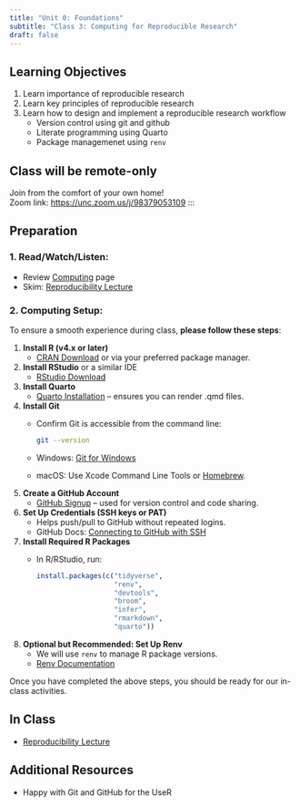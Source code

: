 ```yaml
---
title: "Unit 0: Foundations"
subtitle: "Class 3: Computing for Reproducible Research"
draft: false
---
```


## Learning Objectives

1.  Learn importance of reproducible research
2.  Learn key principles of reproducible research
3.  Learn how to design and implement a reproducible research workflow
    -   Version control using git and github
    -   Literate programming using Quarto
    -   Package managemenet using `renv`

## Class will be remote-only

Join from the comfort of your own home!\
Zoom link: <https://unc.zoom.us/j/98379053109>
:::

## Preparation

### 1. **Read/Watch/Listen**:

-   Review [Computing](computing.qmd) page
-   Skim: [Reproducibility Lecture](/unit-0/lec-0-3.qmd)

### 2. **Computing Setup**:

To ensure a smooth experience during class, **please follow these steps**:

1.  **Install R (v4.x or later)**
    -   [CRAN Download](https://cloud.r-project.org/) or via your preferred package manager.
2.  **Install RStudio** or a similar IDE
    -   [RStudio Download](https://posit.co/download/rstudio-desktop/)
3.  **Install Quarto**
    -   [Quarto Installation](https://quarto.org/docs/get-started/) – ensures you can render .qmd files.
4.  **Install Git**
    -   Confirm Git is accessible from the command line:

        ``` bash
        git --version
        ```

    -   Windows: [Git for Windows](https://git-scm.com/download/win)\

    -   macOS: Use Xcode Command Line Tools or [Homebrew](https://brew.sh/).
5.  **Create a GitHub Account**
    -   [GitHub Signup](https://github.com/) – used for version control and code sharing.
6.  **Set Up Credentials (SSH keys or PAT)**
    -   Helps push/pull to GitHub without repeated logins.\
    -   GitHub Docs: [Connecting to GitHub with SSH](https://docs.github.com/en/authentication/connecting-to-github-with-ssh)
7.  **Install Required R Packages**
    -   In R/RStudio, run:

        ``` r
        install.packages(c("tidyverse",
                           "renv",
                           "devtools",
                           "broom",
                           "infer",
                           "rmarkdown",
                           "quarto"))
        ```
8.  **Optional but Recommended: Set Up Renv**
    -   We will use `renv` to manage R package versions.\
    -   [Renv Documentation](https://rstudio.github.io/renv/articles/renv.html)

Once you have completed the above steps, you should be ready for our in-class activities.

## In Class

-   [Reproducibility Lecture](/unit-0/lec-0-3.qmd)

## Additional Resources

-   Happy with Git and GitHub for the UseR
